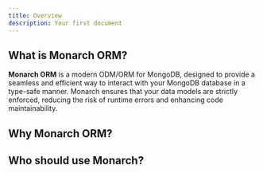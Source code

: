 ```yaml
---
title: Overview
description: Your first document
---
```



## What is Monarch ORM?

**Monarch ORM** is a modern ODM/ORM for MongoDB, designed to provide a seamless and efficient way to interact with your MongoDB database in a type-safe manner. Monarch ensures that your data models are strictly enforced, reducing the risk of runtime errors and enhancing code maintainability.

## Why Monarch ORM?

## Who should use Monarch?

<Cards>
  <Card title="Learn more about Next.js" href="https://nextjs.org/docs" />
  <Card title="Learn more about Fumadocs" href="https://fumadocs.vercel.app" />
</Cards>

